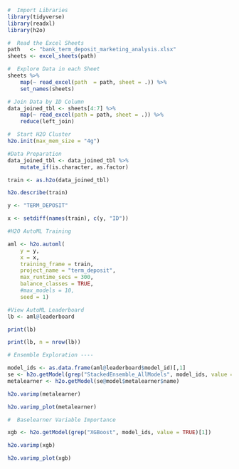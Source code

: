 ```r
#  Import Libraries
library(tidyverse)
library(readxl)
library(h2o)
```

```r
#  Read the Excel Sheets
path   <- "bank_term_deposit_marketing_analysis.xlsx"
sheets <- excel_sheets(path)
```


```r
#  Explore Data in each Sheet
sheets %>%
    map(~ read_excel(path  = path, sheet = .)) %>%
    set_names(sheets)
```


```r
# Join Data by ID Column 
data_joined_tbl <- sheets[4:7] %>%
    map(~ read_excel(path = path, sheet = .)) %>%
    reduce(left_join)
```

```r
#  Start H2O Cluster
h2o.init(max_mem_size = "4g")
```

```r
#Data Preparation
data_joined_tbl <- data_joined_tbl %>% 
    mutate_if(is.character, as.factor)

train <- as.h2o(data_joined_tbl)

h2o.describe(train)

y <- "TERM_DEPOSIT"

x <- setdiff(names(train), c(y, "ID"))
```

```r
#H2O AutoML Training

aml <- h2o.automl(
    y = y, 
    x = x, 
    training_frame = train,
    project_name = "term_deposit",
    max_runtime_secs = 300,
    balance_classes = TRUE,
    #max_models = 10,
    seed = 1)
```

```r
#View AutoML Leaderboard
lb <- aml@leaderboard

print(lb)

print(lb, n = nrow(lb))
```

```r
# Ensemble Exploration ----

model_ids <- as.data.frame(aml@leaderboard$model_id)[,1]
se <- h2o.getModel(grep("StackedEnsemble_AllModels", model_ids, value = TRUE)[1])
metalearner <- h2o.getModel(se@model$metalearner$name)

h2o.varimp(metalearner)

h2o.varimp_plot(metalearner)
```

```r
#  Baselearner Variable Importance 

xgb <- h2o.getModel(grep("XGBoost", model_ids, value = TRUE)[1])

h2o.varimp(xgb)

h2o.varimp_plot(xgb)
```


